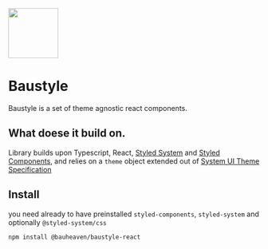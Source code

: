 
<Meta title="Foundations/Overview" />

<Box m="40px auto" width="200px">
  <Image width="100px" src={baustyle}/>
</Box>


# Baustyle

<Subtitle>
  Baustyle is a set of theme agnostic react components.
</Subtitle>

## What doese it build on.
Library builds upon Typescript, React, [Styled System](https://styled-system.com/) and [Styled Components](https://styled-components.com/), and relies on a `theme` object
extended out of [System UI Theme Specification](https://system-ui.com/theme/) 


## Install

you need already to have preinstalled `styled-components`, `styled-system` and optionally `@styled-system/css`

```
npm install @bauheaven/baustyle-react
```